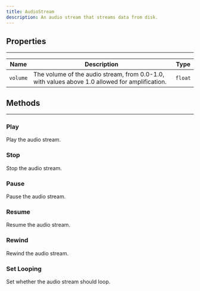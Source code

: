 ```yaml
---
title: AudioStream
description: An audio stream that streams data from disk.
---
```


## Properties
<hr style={{marginBottom: 0}} />

| Name | Description | Type |
| --- | --- | --- |
| `volume` | The volume of the audio stream, from 0.0-1.0, with values above 1.0 allowed for amplification. | `float` |
## Methods
---

### Play
<div className="api-card">

<ApiSig name="play" returns="None" />

Play the audio stream.

</div>

### Stop
<div className="api-card">

<ApiSig name="stop" returns="None" />

Stop the audio stream.

</div>

### Pause
<div className="api-card">

<ApiSig name="pause" returns="None" />

Pause the audio stream.

</div>

### Resume
<div className="api-card">

<ApiSig name="resume" returns="None" />

Resume the audio stream.

</div>

### Rewind
<div className="api-card">

<ApiSig name="rewind" returns="None" />

Rewind the audio stream.

</div>

### Set Looping
<div className="api-card">

<ApiSig name="setLooping" returns="None" />

Set whether the audio stream should loop.

</div>
